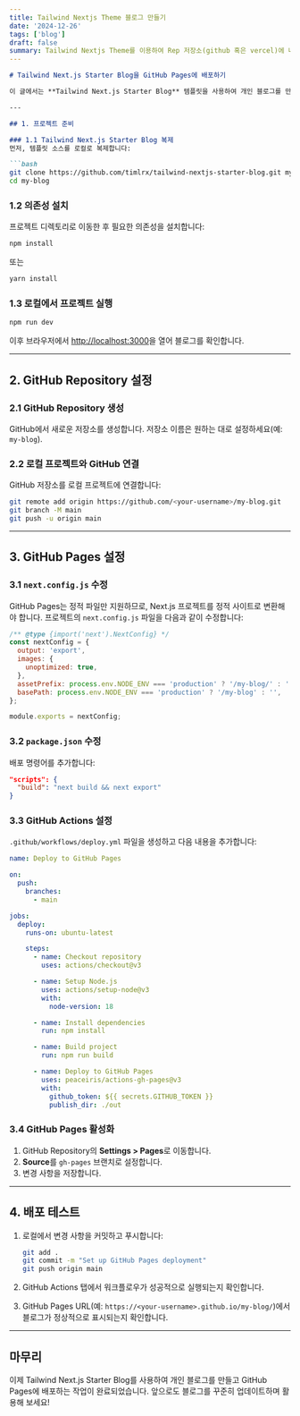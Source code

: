 ```yaml
---
title: Tailwind Nextjs Theme 블로그 만들기
date: '2024-12-26'
tags: ['blog']
draft: false
summary: Tailwind Nextjs Theme를 이용하여 Rep 저장소(github 혹은 vercel)에 나만의 개성있는 블로그 만드는 과정을 설명합니다  
---
```


```markdown
# Tailwind Next.js Starter Blog을 GitHub Pages에 배포하기

이 글에서는 **Tailwind Next.js Starter Blog** 템플릿을 사용하여 개인 블로그를 만들고, GitHub Pages를 통해 배포하는 방법을 단계별로 설명합니다.

---

## 1. 프로젝트 준비

### 1.1 Tailwind Next.js Starter Blog 복제
먼저, 템플릿 소스를 로컬로 복제합니다:

```bash
git clone https://github.com/timlrx/tailwind-nextjs-starter-blog.git my-blog
cd my-blog
```

### 1.2 의존성 설치
프로젝트 디렉토리로 이동한 후 필요한 의존성을 설치합니다:

```bash
npm install
```
또는
```bash
yarn install
```

### 1.3 로컬에서 프로젝트 실행

```bash
npm run dev
```

이후 브라우저에서 [http://localhost:3000](http://localhost:3000)을 열어 블로그를 확인합니다.

---

## 2. GitHub Repository 설정

### 2.1 GitHub Repository 생성
GitHub에서 새로운 저장소를 생성합니다. 저장소 이름은 원하는 대로 설정하세요(예: `my-blog`).

### 2.2 로컬 프로젝트와 GitHub 연결
GitHub 저장소를 로컬 프로젝트에 연결합니다:

```bash
git remote add origin https://github.com/<your-username>/my-blog.git
git branch -M main
git push -u origin main
```

---

## 3. GitHub Pages 설정

### 3.1 `next.config.js` 수정
GitHub Pages는 정적 파일만 지원하므로, Next.js 프로젝트를 정적 사이트로 변환해야 합니다. 프로젝트의 `next.config.js` 파일을 다음과 같이 수정합니다:

```javascript
/** @type {import('next').NextConfig} */
const nextConfig = {
  output: 'export',
  images: {
    unoptimized: true,
  },
  assetPrefix: process.env.NODE_ENV === 'production' ? '/my-blog/' : '',
  basePath: process.env.NODE_ENV === 'production' ? '/my-blog' : '',
};

module.exports = nextConfig;
```

### 3.2 `package.json` 수정
배포 명령어를 추가합니다:

```json
"scripts": {
  "build": "next build && next export"
}
```

### 3.3 GitHub Actions 설정
`.github/workflows/deploy.yml` 파일을 생성하고 다음 내용을 추가합니다:

```yaml
name: Deploy to GitHub Pages

on:
  push:
    branches:
      - main

jobs:
  deploy:
    runs-on: ubuntu-latest

    steps:
      - name: Checkout repository
        uses: actions/checkout@v3

      - name: Setup Node.js
        uses: actions/setup-node@v3
        with:
          node-version: 18

      - name: Install dependencies
        run: npm install

      - name: Build project
        run: npm run build

      - name: Deploy to GitHub Pages
        uses: peaceiris/actions-gh-pages@v3
        with:
          github_token: ${{ secrets.GITHUB_TOKEN }}
          publish_dir: ./out
```

### 3.4 GitHub Pages 활성화
1. GitHub Repository의 **Settings > Pages**로 이동합니다.
2. **Source**를 `gh-pages` 브랜치로 설정합니다.
3. 변경 사항을 저장합니다.

---

## 4. 배포 테스트

1. 로컬에서 변경 사항을 커밋하고 푸시합니다:

   ```bash
   git add .
   git commit -m "Set up GitHub Pages deployment"
   git push origin main
   ```

2. GitHub Actions 탭에서 워크플로우가 성공적으로 실행되는지 확인합니다.
3. GitHub Pages URL(예: `https://<your-username>.github.io/my-blog/`)에서 블로그가 정상적으로 표시되는지 확인합니다.

---

## 마무리

이제 Tailwind Next.js Starter Blog를 사용하여 개인 블로그를 만들고 GitHub Pages에 배포하는 작업이 완료되었습니다. 앞으로도 블로그를 꾸준히 업데이트하며 활용해 보세요!

```


